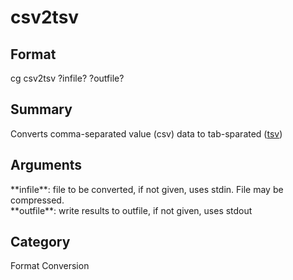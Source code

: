 = csv2tsv =

== Format ==
cg csv2tsv ?infile? ?outfile?

== Summary ==
Converts comma-separated value (csv) data to tab-sparated ([[tsv]])

== Arguments ==
; **infile**: file to be converted, if not given, uses stdin. File may be compressed.
; **outfile**: write results to outfile, if not given, uses stdout

== Category ==
Format Conversion
